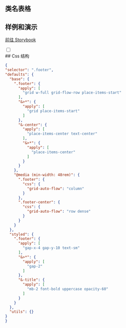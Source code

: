 
## 类名表格

<CssTable name="footer" />

## 样例和演示

[前往 Storybook](https://story.ui.icebreaker.top/?path=/docs/layout-footer--docs)

<div className="collapse">
<input type="checkbox" /> 
<div class="collapse-title px-0">
## Css 结构
</div>
<div class="collapse-content"> 

```json
{
"selector": ".footer",
"defaults": {
  "base": {
    ".footer": {
      "apply": [
        "grid w-full grid-flow-row place-items-start"
      ],
      "&>*": {
        "apply": [
          "grid place-items-start"
        ]
      },
      "&-center": {
        "apply": [
          "place-items-center text-center"
        ],
        "&>*": {
          "apply": [
            "place-items-center"
          ]
        }
      }
    },
    "@media (min-width: 48rem)": {
      ".footer": {
        "css": {
          "grid-auto-flow": "column"
        }
      },
      ".footer-center": {
        "css": {
          "grid-auto-flow": "row dense"
        }
      }
    }
  },
  "styled": {
    ".footer": {
      "apply": [
        "gap-x-4 gap-y-10 text-sm"
      ],
      "&>*": {
        "apply": [
          "gap-2"
        ]
      },
      "&-title": {
        "apply": [
          "mb-2 font-bold uppercase opacity-60"
        ]
      }
    }
  },
  "utils": {}
}
}
```

</div>
</div>